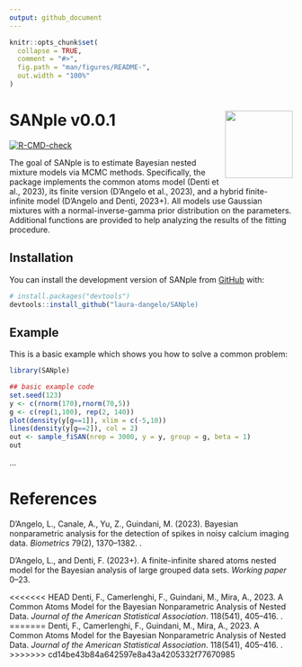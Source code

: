 ```yaml
---
output: github_document
---
```


<!-- README.md is generated from README.Rmd. Please edit that file -->

```r
knitr::opts_chunk$set(
  collapse = TRUE,
  comment = "#>",
  fig.path = "man/figures/README-",
  out.width = "100%"
)
```

# SANple v0.0.1 <img src="man/figures/sanple_draft.png" align="right" width="120" />

<!-- badges: start -->
[![R-CMD-check](https://github.com/laura-dangelo/SANple/actions/workflows/R-CMD-check.yaml/badge.svg)](https://github.com/laura-dangelo/SANple/actions/workflows/R-CMD-check.yaml)
<!-- badges: end -->

The goal of SANple is to estimate Bayesian nested mixture models via MCMC methods. Specifically, the package implements the common atoms model (Denti et al., 2023), its finite version (D'Angelo et al., 2023), and a hybrid finite-infinite model (D'Angelo and Denti, 2023+). All models use Gaussian mixtures with a normal-inverse-gamma prior distribution on the parameters. Additional functions are provided to help analyzing the results of the fitting procedure.

## Installation

You can install the development version of SANple from [GitHub](https://github.com/) with:

``` r
# install.packages("devtools")
devtools::install_github("laura-dangelo/SANple)
```

## Example

This is a basic example which shows you how to solve a common problem:

```r
library(SANple)

## basic example code
set.seed(123)
y <- c(rnorm(170),rnorm(70,5))
g <- c(rep(1,100), rep(2, 140))
plot(density(y[g==1]), xlim = c(-5,10))
lines(density(y[g==2]), col = 2)
out <- sample_fiSAN(nrep = 3000, y = y, group = g, beta = 1)
out 
```

...

# References

D’Angelo, L., Canale, A., Yu, Z., Guindani, M. (2023). Bayesian nonparametric analysis for the detection of spikes in noisy calcium imaging data. *Biometrics* 79(2), 1370--1382. \doi{10.1111/biom.13626}.

D’Angelo, L., and Denti, F. (2023+). A finite-infinite shared atoms nested model for the Bayesian analysis of large grouped data sets. *Working paper* 0--23.

<<<<<<< HEAD
Denti, F., Camerlenghi, F., Guindani, M., Mira, A., 2023. A Common Atoms Model for the Bayesian Nonparametric Analysis of Nested Data. *Journal of the American Statistical Association*. 118(541), 405--416. \doi{10.1080/01621459.2021.1933499}.
=======
Denti, F., Camerlenghi, F., Guindani, M., Mira, A., 2023. A Common Atoms Model for the Bayesian Nonparametric Analysis of Nested Data. *Journal of the American Statistical Association*. 118(541), 405--416. \doi{10.1080/01621459.2021.1933499}.
>>>>>>> cd14be43b84a642597e8a43a4205332f77670985
